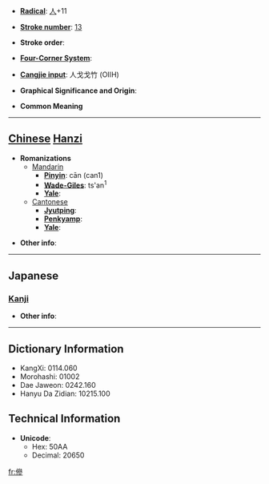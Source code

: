 * '''[[Wiktionary:Chinese radical index| Radical]]''': [[Wiktionary:Chinese radical index 人|人]]+11

* '''[[Wiktionary:Chinese total strokes index|Stroke number]]''': [[Wiktionary:Chinese total strokes index 13|13]]

* '''Stroke order''': 

* '''[[Wiktionary:Chinese four corner index|Four-Corner System]]''': 

* '''[[Wiktionary:Chinese Cangjie index|Cangjie input]]''': 人戈戈竹 (OIIH)

* '''Graphical Significance and Origin''': 

* '''Common Meaning'''

----

== [[Chinese]] [[Hanzi]] ==

* '''Romanizations'''
** [[Mandarin]]
*** '''[[Pinyin]]''': cān (can1)
*** '''[[Wade-Giles]]''': ts'an<sup>1</sup>
*** '''[[Yale]]''': 
**[[Cantonese]]
***'''[[Jyutping]]''':
***'''[[Penkyamp]]''': 
***'''[[Yale]]''': 

* '''Other info''': 

----

==Japanese==
===[[Kanji]]===
{{kanji|on readings=[[さん]] (san)
|kun readings=[[よい]] (yoi), [[よいさま]] (yoisama)
}}

* '''Other info''':  

----

== Dictionary Information ==

* KangXi: 0114.060
* Morohashi: 01002
* Dae Jaweon: 0242.160
* Hanyu Da Zidian: 10215.100

== Technical Information ==

* '''Unicode''':
** Hex: 50AA
** Decimal: 20650

[[fr:傪]]